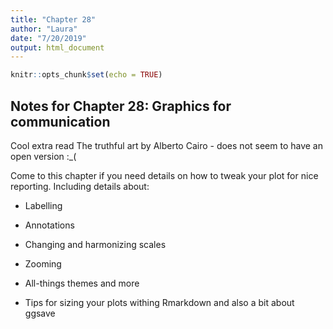 ```yaml
---
title: "Chapter 28"
author: "Laura"
date: "7/20/2019"
output: html_document
---
```


```r
knitr::opts_chunk$set(echo = TRUE)
```

## Notes for Chapter 28: Graphics for communication

Cool extra read The truthful art by Alberto Cairo - does not seem to have an open version :_(

Come to this chapter if you need details on how to tweak your plot for nice reporting. Including details about:

* Labelling

* Annotations

* Changing and harmonizing scales

* Zooming

* All-things themes and more

* Tips for sizing your plots withing Rmarkdown and also a bit about ggsave
